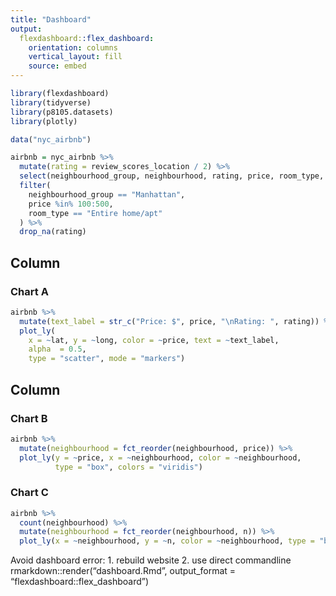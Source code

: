 ```yaml
---
title: "Dashboard"
output: 
  flexdashboard::flex_dashboard:
    orientation: columns
    vertical_layout: fill
    source: embed
---
```


```r
library(flexdashboard)
library(tidyverse)
library(p8105.datasets)
library(plotly)
```

```r
data("nyc_airbnb")

airbnb = nyc_airbnb %>% 
  mutate(rating = review_scores_location / 2) %>% 
  select(neighbourhood_group, neighbourhood, rating, price, room_type, lat, long) %>% 
  filter(
    neighbourhood_group == "Manhattan",
    price %in% 100:500,
    room_type == "Entire home/apt"
  ) %>% 
  drop_na(rating)
```

Column {data-width=650}
-----------------------------------------------------------------------

### Chart A

```r
airbnb %>% 
  mutate(text_label = str_c("Price: $", price, "\nRating: ", rating)) %>% 
  plot_ly(
    x = ~lat, y = ~long, color = ~price, text = ~text_label,
    alpha  = 0.5,
    type = "scatter", mode = "markers")
```

Column {data-width=350}
-----------------------------------------------------------------------

### Chart B

```r
airbnb %>% 
  mutate(neighbourhood = fct_reorder(neighbourhood, price)) %>% 
  plot_ly(y = ~price, x = ~neighbourhood, color = ~neighbourhood, 
          type = "box", colors = "viridis")
```

### Chart C

```r
airbnb %>% 
  count(neighbourhood) %>% 
  mutate(neighbourhood = fct_reorder(neighbourhood, n)) %>% 
  plot_ly(x = ~neighbourhood, y = ~n, color = ~neighbourhood, type = "bar", colors = "viridis")
```

Avoid dashboard error: 
1. rebuild website
2. use direct commandline 
rmarkdown::render("dashboard.Rmd", output_format = "flexdashboard::flex_dashboard")